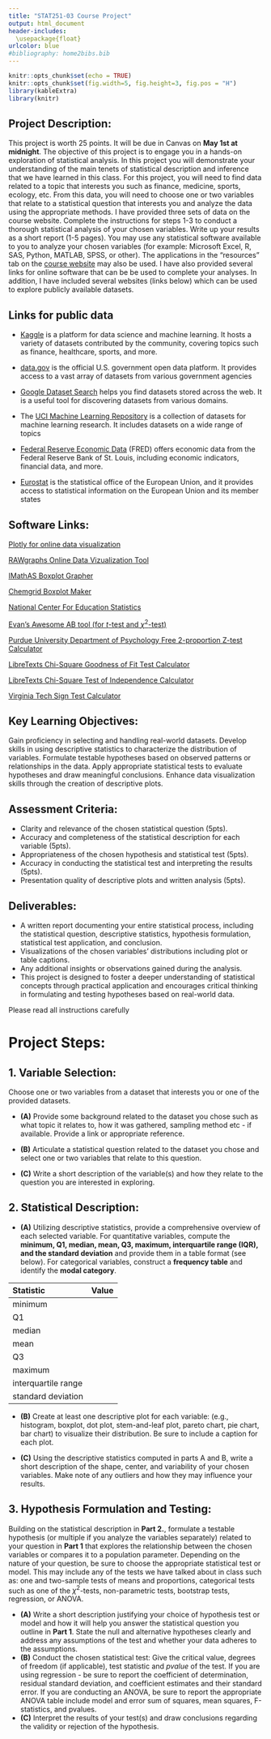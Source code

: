 ```yaml
---
title: "STAT251-03 Course Project"
output: html_document
header-includes:
  \usepackage{float}
urlcolor: blue  
#bibliography: home2bibs.bib
---
```





```r
knitr::opts_chunk$set(echo = TRUE)
knitr::opts_chunk$set(fig.width=5, fig.height=3, fig.pos = "H")
library(kableExtra)
library(knitr)
```


## Project Description: 
This project is worth 25 points. It will be due in Canvas on **May 1st at midnight**. The objective of this project is to engage you in a hands-on exploration of statistical analysis. In this project you will demonstrate your understanding of the main tenets of statistical description and inference that we have learned in this class. For this project, you will need to find data related to a topic that interests you such as finance, medicine, sports, ecology, etc. From this data, you will need to choose one or two variables that relate to a statistical question that interests you and analyze the data using the appropriate methods. I have provided three sets of data on the course website. Complete the instructions for steps 1-3 to conduct a thorough statistical analysis of your chosen variables. Write up your results as a short report (1-5 pages). You may use any statistical software available to you to analyze your chosen variables (for example: Microsoft Excel, R, SAS, Python, MATLAB, SPSS, or other). The applications in the "resources" tab on the [course website]() may also be used. I have also provided several links for online software that can be be used to complete your analyses. In addition, I have included several websites (links below) which can be used to explore publicly available datasets.

## Links for public data

* [Kaggle](https://www.kaggle.com/) is a platform for data science and machine learning. It hosts a variety of datasets contributed by the community, covering topics such as finance, healthcare, sports, and more.


* [data.gov](https://data.gov/) is the official U.S. government open data platform. It provides access to a vast array of datasets from various government agencies

* [Google Dataset Search](https://datasetsearch.research.google.com/) helps you find datasets stored across the web. It is a useful tool for discovering datasets from various domains.


* The [UCI Machine Learning Repository](https://archive.ics.uci.edu/) is a collection of datasets for machine learning research. It includes datasets on a wide range of topics


*  [Federal Reserve Economic Data](https://fred.stlouisfed.org/) (FRED) offers economic data from the Federal Reserve Bank of St. Louis, including economic indicators, financial data, and more.

* [Eurostat](https://ec.europa.eu/eurostat) is the statistical office of the European Union, and it provides access to statistical information on the European Union and its member states


## Software Links:   

[Plotly for online data visualization](https://plot.ly/create/?_ga=2.215845015.1866748034.1700201169-713259889.1700201168)   

[RAWgraphs Online Data Vizualization Tool](https://www.rawgraphs.io/)

[IMathAS Boxplot Grapher](https://www.imathas.com/stattools/boxplot.html)   

[Chemgrid Boxplot Maker](http://shiny.chemgrid.org/boxplotr/)   

[National Center For Education Statistics](https://nces.ed.gov/nceskids/createagraph/)    

[Evan's Awesome AB tool (for $t$-test and $\chi^2$-test)](https://www.evanmiller.org/ab-testing/)   

[Purdue University Department of Psychology Free 2-proportion Z-test Calculator](http://www2.psych.purdue.edu/~gfrancis/calculators/proportion_test_two_sample.shtml)   

[LibreTexts Chi-Square Goodness of Fit Test Calculator](https://stats.libretexts.org/Learning_Objects/02%3A_Interactive_Statistics/36%3A__Chi-Square_Goodness_of_Fit_Test_Calculator)

[LibreTexts Chi-Square Test of Independence Calculator](https://stats.libretexts.org/Learning_Objects/02%3A_Interactive_Statistics/37%3A__Chi-Square_Test_For_Independence_Calculator)   

[Virginia Tech Sign Test Calculator](https://camel.psyc.vt.edu/models/stats/sign_test.shtml)


## Key Learning Objectives: 
Gain proficiency in selecting and handling real-world datasets.
Develop skills in using descriptive statistics to characterize the distribution of variables.
Formulate testable hypotheses based on observed patterns or relationships in the data.
Apply appropriate statistical tests to evaluate hypotheses and draw meaningful conclusions.
Enhance data visualization skills through the creation of descriptive plots.


## Assessment Criteria:

* Clarity and relevance of the chosen statistical question (5pts).
* Accuracy and completeness of the statistical description for each variable (5pts).
* Appropriateness of the chosen hypothesis and statistical test (5pts).
* Accuracy in conducting the statistical test and interpreting the results (5pts).
* Presentation quality of descriptive plots and written analysis (5pts).

## Deliverables:


* A written report documenting your entire statistical process, including the statistical question, descriptive statistics, hypothesis formulation, statistical test application, and conclusion.
* Visualizations of the chosen variables' distributions including plot or table captions.
* Any additional insights or observations gained during the analysis.
* This project is designed to foster a deeper understanding of statistical concepts through practical application and encourages critical thinking in formulating and testing hypotheses based on real-world data.

Please read all instructions carefully


# Project Steps:

## 1. Variable Selection:

Choose one or two variables from a dataset that interests you or one of the provided datasets.

* **(A)** Provide some background related to the dataset you chose such as what topic it relates to, how it was gathered, sampling method etc - if available. Provide a link or appropriate reference. 

* **(B)** Articulate a statistical question related to the dataset you chose and select one or two variables that relate to this question. 

* **(C)** Write a short description of the variable(s) and how they relate to the question you are interested in exploring.

## 2. Statistical Description:

* **(A)** Utilizing descriptive statistics, provide a comprehensive overview of each selected variable. For quantitative variables, compute the **minimum, Q1, median, mean, Q3, maximum, interquartile range (IQR), and the standard deviation** and provide them in a table format (see below). For categorical variables, construct a **frequency table** and identify the **modal category**.


| **Statistic**       | **Value** |
| :------------------ | :-------  |
| minimum             |           |
| Q1                  |           |
| median              |           |
| mean                |           |
| Q3                  |           |
| maximum             |           |
| interquartile range |           |
| standard deviation  |           |



* **(B)** Create at least one descriptive plot for each variable: (e.g., histogram, boxplot, dot plot, stem-and-leaf plot, pareto chart, pie chart, bar chart) to visualize their distribution. Be sure to include a caption for each plot. 


* **(C)** Using the descriptive statistics computed in parts A and B, write a short description of the shape, center, and variability of your chosen variables. Make note of any outliers and how they may influence your results. 

## 3. Hypothesis Formulation and Testing:
Building on the statistical description in **Part 2.**, formulate a testable hypothesis (or multiple if you analyze the variables separately) related to your question in **Part 1** that explores the relationship between the chosen variables or compares it to a population parameter. Depending on the nature of your question, be sure to choose the appropriate statistical test or model. This may include any of the tests we have talked about in class such as: one and two-sample tests of means and proportions, categorical tests such as one of the $\chi^2$-tests, non-parametric tests, bootstrap tests, regression, or ANOVA.


* **(A)** Write a short description justifying your choice of hypothesis test or model and how it will help you answer the statistical question you outline in **Part 1**. State the null and alternative hypotheses clearly and address any assumptions of the test and whether your data adheres to the assumptions. 
* **(B)** Conduct the chosen statistical test: Give the critical value, degrees of freedom (if applicable), test statistic and $pvalue$ of the test. If you are using regression - be sure to report the coefficient of determination, residual standard deviation, and coefficient estimates and their standard error. If you are conducting an ANOVA, be sure to report the appropriate ANOVA table include model and error sum of squares, mean squares, F-statistics, and pvalues. 
* **(C)** Interpret the results of your test(s) and draw conclusions regarding the validity or rejection of the hypothesis. 


